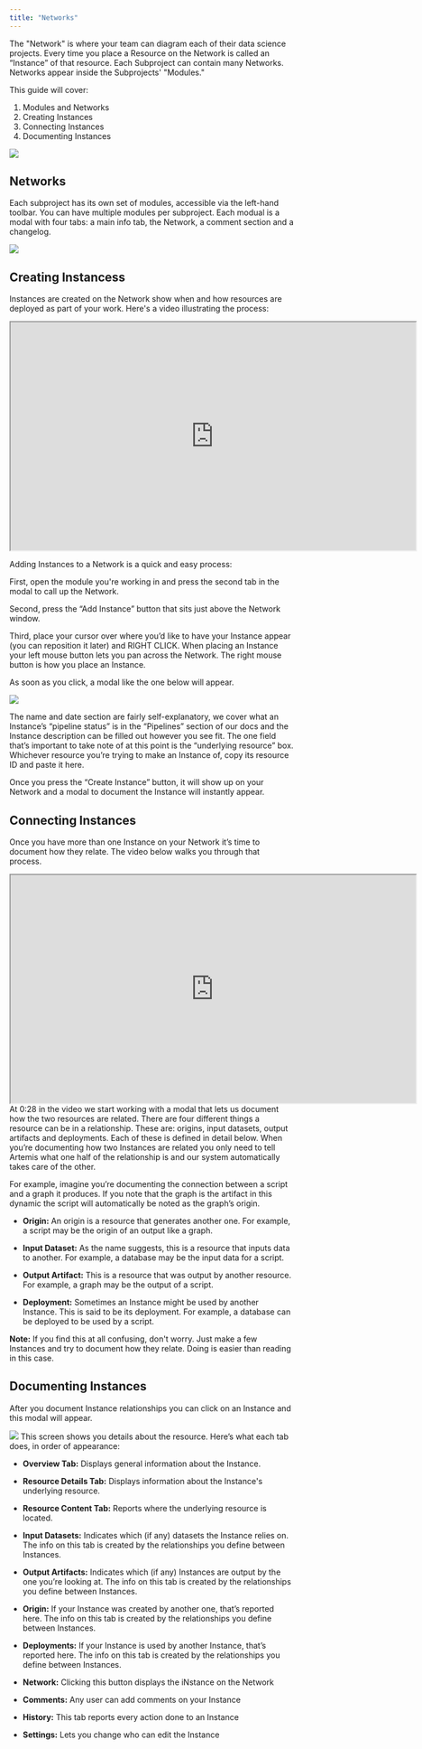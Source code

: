 ```yaml
---
title: "Networks"
---
```

The "Network" is where your team can diagram each of their data science projects. Every time you place a Resource on the Network is called an “Instance” of that resource. Each Subproject can contain many Networks. Networks appear inside the Subprojects' "Modules."

This guide will cover: 
1. Modules and Networks
2. Creating Instances
3. Connecting Instances
4. Documenting Instances

<Frame caption="This explains how projects are structured">
  <img src="https://d27n7fycrsusaz.cloudfront.net/modulediagram.JPG" />
</Frame>


## Networks
Each subproject has its own set of modules, accessible via the left-hand toolbar. You can have multiple modules per subproject. Each modual is a modal with four tabs: a main info tab, the Network, a comment section and a changelog.

<Frame caption="This is what the Module modal looks like">
  <img src="https://d27n7fycrsusaz.cloudfront.net/modulemodal.JPG" />
</Frame>

## Creating Instancess
Instances are created on the Network show when and how resources are deployed as part of your work. Here's a video illustrating the process: 

<iframe width="719" height="404" src="https://www.youtube.com/embed/MysBvJnbDFg"> </iframe>

Adding Instances to a Network is a quick and easy process:

First, open the module you're working in and press the second tab in the modal to call up the Network.

Second, press the “Add Instance” button that sits just above the Network window. 

Third, place your cursor over where you’d like to have your Instance appear (you can reposition it later) and RIGHT CLICK. When placing an Instance your left mouse button lets you pan across the Network. The right mouse button is how you place an Instance. 

As soon as you click, a modal like the one below will appear. 
<Frame caption="This is where you create your Instance">
  <img src="https://d27n7fycrsusaz.cloudfront.net/create+instance+modal.PNG" />
</Frame>

The name and date section are fairly self-explanatory, we cover what an Instance’s “pipeline status” is in the “Pipelines” section of our docs and the Instance description can be filled out however you see fit. The one field that’s important to take note of at this point is the “underlying resource” box. Whichever resource you’re trying to make an Instance of, copy its resource ID and paste it here.

Once you press the “Create Instance” button, it will show up on your Network and a modal to document the Instance will instantly appear.


## Connecting Instances
Once you have more than one Instance on your Network it’s time to document how they relate. The video below walks you through that process.
<iframe width="719" height="404" src="https://www.youtube.com/embed/ZSnY7xeaubU"> </iframe>
At 0:28 in the video we start working with a modal that lets us document how the two resources are related. There are four different things a resource can be in a relationship. These are: origins, input datasets, output artifacts and deployments. Each of these is defined in detail below. When you’re documenting how two Instances are related you only need to tell Artemis what one half of the relationship is and our system automatically takes care of the other. 

For example, imagine you’re documenting the connection between a script and a graph it produces. If you note that the graph is the artifact in this dynamic the script will automatically be noted as the graph’s origin.

* **Origin:** An origin is a resource that generates another one. For example, a script may be the origin of an output like a graph. 

* **Input Dataset:** As the name suggests, this is a resource that inputs data to another. For example, a database may be the input data for a script.

* **Output Artifact:** This is a resource that was output by another resource. For example, a graph may be the output of a script. 

* **Deployment:** Sometimes an Instance might be used by another Instance. This is said to be its deployment. For example, a database can be deployed to be used by a script.

**Note:** If you find this at all confusing, don't worry. Just make a few Instances and try to document how they relate. Doing is easier than reading in this case.

## Documenting Instances

After you document Instance relationships you can click on an Instance and this modal will appear.
<Frame caption="This is the modal that displays details about your Instance">
  <img src="https://d27n7fycrsusaz.cloudfront.net/documenting+instance+modal.PNG" />
</Frame>
This screen shows you details about the resource. Here’s what each tab does, in order of appearance: 

* **Overview Tab:** Displays general information about the Instance.

* **Resource Details Tab:** Displays information about the Instance's underlying resource.

* **Resource Content Tab:** Reports where the underlying resource is located.

* **Input Datasets:** Indicates which (if any) datasets the Instance relies on. The info on this tab is created by the relationships you define between Instances.

* **Output Artifacts:** Indicates which (if any) Instances are output by the one you’re looking at. The info on this tab is created by the relationships you define between Instances.

* **Origin:** If your Instance was created by another one, that’s reported here. The info on this tab is created by the relationships you define between Instances.

* **Deployments:** If your Instance is used by another Instance, that’s reported here. The info on this tab is created by the relationships you define between Instances.

* **Network:** Clicking this button displays the iNstance on the Network

* **Comments:** Any user can add comments on your Instance

* **History:** This tab reports every action done to an Instance

* **Settings:** Lets you change who can edit the Instance
